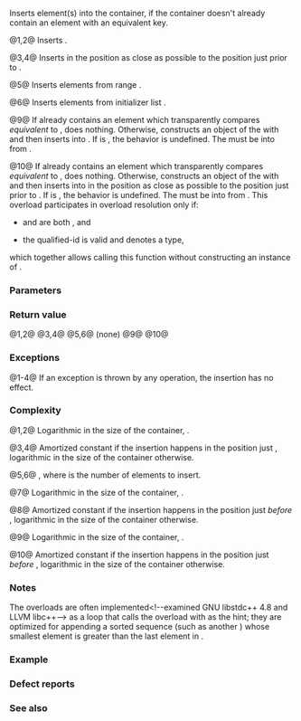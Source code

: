 {{cpp/container/set/title|insert}}
{{cpp/container/set/navbar}}
{{dcl begin}}
{{dcl|num=1|
std::pair&lt;iterator, bool&gt; insert( const value_type&amp; value );
}}
{{dcl|num=2|since=c++11|
std::pair&lt;iterator, bool&gt; insert( value_type&amp;&amp; value );
}}
{{dcl rev multi|num=3|anchor=3|until1=c++11
|dcl1=
iterator insert( iterator pos, const value_type&amp; value );
|dcl2=
iterator insert( const_iterator pos, const value_type&amp; value );
}}
{{dcl|num=4|since=c++11|
iterator insert( const_iterator pos, value_type&amp;&amp; value );
}}
{{dcla|num=5|
template&lt; class InputIt &gt;
void insert( InputIt first, InputIt last );
}}
{{dcl|num=6|since=c++11|
void insert( std::initializer_list&lt;value_type&gt; ilist );
}}
{{dcl|num=7|since=c++17|
insert_return_type insert( node_type&amp;&amp; nh );
}}
{{dcl|num=8|since=c++17|
iterator insert( const_iterator pos, node_type&amp;&amp; nh );
}}
{{dcla|num=9|since=c++23|
template&lt; class K &gt;
std::pair&lt;iterator, bool&gt; insert( K&amp;&amp; x );
}}
{{dcl|num=10|since=c++23|
template&lt; class K &gt;
iterator insert( const_iterator pos, K&amp;&amp; x );
}}
{{dcl end}}

Inserts element(s) into the container, if the container doesn't already contain an element with an equivalent key.

@1,2@ Inserts {{c|value}}. 

@3,4@ Inserts {{c|value}} in the position as close as possible to the position just prior to {{c|pos}}. 

@5@ Inserts elements from range {{range|first|last}}. {{cpp/container/lwg2488-note}}

@6@ Inserts elements from initializer list {{c|ilist}}. {{cpp/container/lwg2488-note}}

{{cpp/container/node handle insert desc|set|7|8}}

@9@ If {{c|*this}} already contains an element which transparently compares ''equivalent'' to {{c|x}}, does nothing. Otherwise, constructs an object {{tt|u}} of the {{rlpt|/#Member types|value_type}} with {{c|std::forward&lt;K&gt;(x)}} and then inserts {{tt|u}} into {{c|*this}}. If {{c|1=equal_range(u) == equal_range(x)}} is {{c|false}}, the behavior is undefined. The {{tt|value_type}} must be {{named req|EmplaceConstructible}} into {{tt|set}} from {{c|std::forward&lt;K&gt;(x)}}. {{cpp/container/ordered_heterogeneous_lookup}}

@10@ If {{c|*this}} already contains an element which transparently compares ''equivalent'' to {{c|x}}, does nothing. Otherwise, constructs an object {{tt|u}} of the {{rlpt|/#Member types|value_type}} with {{c|std::forward&lt;K&gt;(x)}} and then inserts {{tt|u}} into {{c|*this}} in the position as close as possible to the position just prior to {{c|pos}}. If {{c|1=equal_range(u) == equal_range(x)}} is {{c|false}}, the behavior is undefined. The {{tt|value_type}} must be {{named req|EmplaceConstructible}} into {{tt|set}} from {{c|std::forward&lt;K&gt;(x)}}. This overload participates in overload resolution only if:
* {{c|std::is_convertible_v&lt;K&amp;&amp;, const_iterator&gt;}} and {{c|std::is_convertible_v&lt;K&amp;&amp;, iterator&gt;}} are both {{c|false}}, and
* the qualified-id {{c|Compare::is_transparent}} is valid and denotes a type,
which together allows calling this function without constructing an instance of {{tt|Key}}.

{{cpp/container/note iterator invalidation|set|insert}}

===Parameters===
{{par begin}}
{{par|pos|iterator to the position before which the new element will be inserted}}
{{par|value|element value to insert}}
{{par|first, last|range of elements to insert}}
{{par|ilist|initializer list to insert the values from}}
{{par|nh|a compatible {{lt|cpp/container/node handle}}}}
{{par|x|a value of any type that can be transparently compared with a key}}
{{par hreq}}
{{par req named|InputIt|InputIterator}}
{{par end}} 

===Return value===
@1,2@ {{cpp/container/return iterator pair||pair}}
@3,4@ {{cpp/container/return iterator pair}}
@5,6@ (none)
{{cpp/container/node handle insert return|set|7|8}}
@9@ {{cpp/container/return iterator pair||pair}}
@10@ {{cpp/container/return iterator pair}}

===Exceptions===
@1-4@ If an exception is thrown by any operation, the insertion has no effect.

{{todo|cases 5-8, 9, 10}}

===Complexity===
@1,2@ Logarithmic in the size of the container, {{tt|O(log(size()))}}.

@3,4@ Amortized constant if the insertion happens in the position just {{rev inl|until=c++11|''after''}}{{rev inl|since=c++11|''before''}} {{c|pos}}, logarithmic in the size of the container otherwise.

@5,6@ {{tt|O(N&amp;middot;log(size() + N))}}, where {{tt|N}} is the number of elements to insert.

@7@ Logarithmic in the size of the container, {{tt|O(log(size()))}}.

@8@ Amortized constant if the insertion happens in the position just ''before'' {{c|pos}}, logarithmic in the size of the container otherwise.

@9@ Logarithmic in the size of the container, {{tt|O(log(size()))}}.

@10@ Amortized constant if the insertion happens in the position just ''before'' {{c|pos}}, logarithmic in the size of the container otherwise.

===Notes===
{{cpp/container/hinted insert note}}

The overloads {{vl|5,6}} are often implemented&lt;!--examined GNU libstdc++ 4.8 and LLVM libc++--&gt; as a loop that calls the overload {{vl|3}} with {{lc|end()}} as the hint; they are optimized for appending a sorted sequence (such as another {{lc|std::set}}) whose smallest element is greater than the last element in {{c|*this}}.

{{ftm begin}}
{{ftm|__cpp_lib_associative_heterogeneous_insertion|std=C++26|value=202311L|Heterogeneous overloads for the remaining member functions in [[cpp/container#Associative containers|ordered]] and [[cpp/container#Unordered associative containers|unordered]] associative containers. {{vl|9,10}}}}
{{ftm end}}

===Example===
{{example
|code=
#include &lt;cassert&gt;
#include &lt;iostream&gt;
#include &lt;set&gt;

int main()
{
    std::set&lt;int&gt; set;
    
    auto result_1 = set.insert(3);
    assert(result_1.first != set.end()); // it is a valid iterator
    assert(*result_1.first == 3);
    if (result_1.second)
        std::cout &lt;&lt; "insert done\n";
    
    auto result_2 = set.insert(3);
    assert(result_2.first == result_1.first); // same iterator
    assert(*result_2.first == 3);
    if (!result_2.second)
        std::cout &lt;&lt; "no insertion\n";
}
|output=
insert done
no insertion
}}

===Defect reports===
{{dr list begin}}
{{dr list item|wg=lwg|dr=233|std=C++98|before={{c|pos}} was just a hint, it could be totally ignored|after=the insertion is required to&lt;br&gt;be as close as possible to the&lt;br&gt;position just prior to {{c|pos}}}}
{{dr list item|wg=lwg|dr=264|std=C++98|before=the complexity of overload {{v|5}} was required to be linear if&lt;br&gt;the range {{range|first|last}} is sorted according to {{tt|Compare}}|after=removed the linear requirement&lt;br&gt;in this special case}}
{{dr list item|wg=lwg|dr=316|std=C++98|before=in the return value of overload {{v|1}}, it was not specified&lt;br&gt;which {{c/core|bool}} value indicates a successful insertion|after=success is&lt;br&gt;indicated by {{c|true}}}}
{{dr list end}}

===See also===
{{dsc begin}}
{{dsc inc|cpp/container/dsc emplace|set}}
{{dsc inc|cpp/container/dsc emplace_hint|set}}
{{dsc inc|cpp/iterator/dsc inserter}}
{{dsc end}}

{{langlinks|de|es|fr|it|ja|pt|ru|zh}}